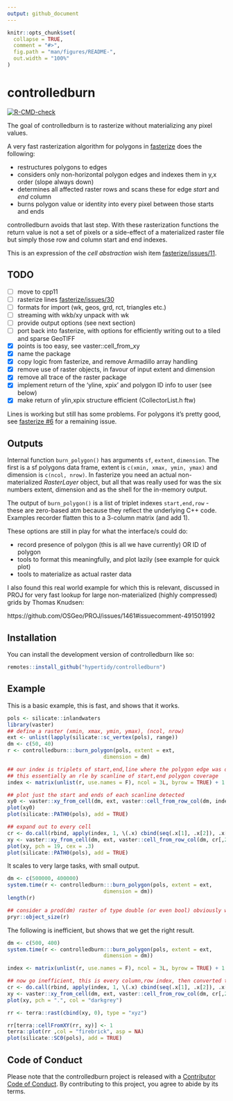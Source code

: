 ```yaml
---
output: github_document
---
```


<!-- README.md is generated from README.Rmd. Please edit that file -->

```r
knitr::opts_chunk$set(
  collapse = TRUE,
  comment = "#>",
  fig.path = "man/figures/README-",
  out.width = "100%"
)
```


# controlledburn 

<!-- badges: start -->
[![R-CMD-check](https://github.com/hypertidy/controlledburn/actions/workflows/R-CMD-check.yaml/badge.svg)](https://github.com/hypertidy/controlledburn/actions/workflows/R-CMD-check.yaml)
<!-- badges: end -->

The goal of controlledburn is to rasterize without materializing any pixel values.

A very fast rasterization algorithm for polygons in [fasterize](https://github.com/ecohealthalliance/fasterize) does the following: 

- restructures polygons to edges
- considers only non-horizontal polygon edges and indexes them in y,x order (slope always down)
- determines all affected raster rows and scans these for edge *start* and *end* column
- burns polygon value or identity into every pixel between those starts and ends


controlledburn avoids that last step.  With these rasterization functions the return value is not a set of pixels or a side-effect of
a materialized raster file but simply those row and column start and end indexes.



This is an expression of the *cell abstraction* wish item [fasterize/issues/11](https://github.com/ecohealthalliance/fasterize/issues/11). 

## TODO 

- [ ] move to cpp11
- [ ] rasterize lines [fasterize/issues/30](https://github.com/ecohealthalliance/fasterize/issues/30)
- [ ] formats for import (wk, geos, grd, rct, triangles etc.)
- [ ] streaming with wkb/xy unpack with wk
- [ ] provide output options (see next section)
- [ ] port back into fasterize, with options for efficiently writing out to a tiled and sparse GeoTIFF
- [x] points is too easy, see vaster::cell_from_xy
- [x] name the package
- [x] copy logic from fasterize, and remove Armadillo array handling
- [x] remove use of raster objects, in favour of input extent and dimension
- [x] remove all trace of the raster package
- [x] implement return of the 'yline, xpix' and polygon ID info to user (see below)
- [x] make return of ylin,xpix structure efficient (CollectorList.h ftw)

Lines is working but still has some problems. For polygons it's pretty good, see [fasterize #6](https://github.com/ecohealthalliance/fasterize/issues/6) for a remaining issue. 

## Outputs

Internal function `burn_polygon()` has arguments `sf`, `extent`, `dimension`. The first is a sf polygons data frame, extent is `c(xmin, xmax, ymin, ymax)` and dimension is `c(ncol, nrow)`. In fasterize you need an actual non-materialized *RasterLayer* object, but all that was
really used for was the six numbers extent, dimension and as the shell for the in-memory output. 

The output of `burn_polygon()` is a list of triplet indexes `start,end,row` - these are zero-based atm because they reflect the underlying C++ code. Examples recorder  flatten this to a 3-column matrix (and add 1). 


These options are still in play for what the interface/s could do: 

* record presence of polygon (this is all we have currently) OR ID of polygon
* tools to format this meaningfully, and plot lazily (see example for quick plot)
* tools to materialize as actual raster data

I also found this real world example for which this is relevant, discussed in PROJ for
very fast lookup for large non-materialized (highly compressed) grids by Thomas
Knudsen:

https://github.com/OSGeo/PROJ/issues/1461#issuecomment-491501992


## Installation

You can install the development version of controlledburn like so:

``` r
remotes::install_github("hypertidy/controlledburn")
```

## Example

This is a basic example, this is fast, and shows that it works. 

```r
pols <- silicate::inlandwaters
library(vaster)
## define a raster (xmin, xmax, ymin, ymax), (ncol, nrow)
ext <- unlist(lapply(silicate::sc_vertex(pols), range))
dm <- c(50, 40)
r <- controlledburn:::burn_polygon(pols, extent = ext,
                               dimension = dm)

## our index is triplets of start,end,line where the polygon edge was detected - 
## this essentially an rle by scanline of start,end polygon coverage
index <- matrix(unlist(r, use.names = F), ncol = 3L, byrow = TRUE) + 1 ## plus one because 0-index internally

## plot just the start and ends of each scanline detected
xy0 <- vaster::xy_from_cell(dm, ext, vaster::cell_from_row_col(dm, index[,c(3, 3)], index[,1:2]))
plot(xy0)
plot(silicate::PATH0(pols), add = TRUE)

## expand out to every cell
cr <- do.call(rbind, apply(index, 1, \(.x) cbind(seq(.x[1], .x[2]), .x[3])))
xy <- vaster::xy_from_cell(dm, ext, vaster::cell_from_row_col(dm, cr[,2], cr[,1]))
plot(xy, pch = 19, cex = .3)
plot(silicate::PATH0(pols), add = TRUE)

```

It scales to very large tasks, with small output. 

```r
dm <- c(500000, 400000)
system.time(r <- controlledburn:::burn_polygon(pols, extent = ext,
                               dimension = dm))
length(r)

## consider a prod(dm) raster of type double (or even bool) obviously would compress again but why churn
pryr::object_size(r)  
```



The following is inefficient, but shows that we get the right result. 

```r
dm <- c(500, 400)
system.time(r <- controlledburn:::burn_polygon(pols, extent = ext,
                               dimension = dm))

index <- matrix(unlist(r, use.names = F), ncol = 3L, byrow = TRUE) + 1 ## plus one because 0-index internally

## now go inefficient, this is every column,row index, then converted to cell, converted to xy
cr <- do.call(rbind, apply(index, 1, \(.x) cbind(seq(.x[1], .x[2]), .x[3])))
xy <- vaster::xy_from_cell(dm, ext, vaster::cell_from_row_col(dm, cr[,2], cr[,1]))
plot(xy, pch = ".", col = "darkgrey")

rr <- terra::rast(cbind(xy, 0), type = "xyz")

rr[terra::cellFromXY(rr, xy)] <- 1
terra::plot(rr ,col = "firebrick", asp = NA)
plot(silicate::SC0(pols), add = TRUE)
```




## Code of Conduct
  
Please note that the controlledburn project is released with a [Contributor Code of Conduct](https://contributor-covenant.org/version/2/1/CODE_OF_CONDUCT.html). By contributing to this project, you agree to abide by its terms.
